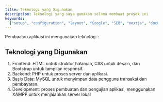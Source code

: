 ```yaml
---
title: Teknologi yang Digunakan
description: Teknologi yang saya gunakan selama membuat proyek ini 
keywords:
  ["setup", "configuration", "layout", "Google", "SEO", "nextjs", "documents"]
---
```


Pembuatan aplikasi ini mengunakan teknologi : 
## Teknologi yang Digunakan
1. Frontend: HTML untuk struktur halaman, CSS untuk desain, dan Bootstrap untuk tampilan responsif.
2. Backend: PHP untuk proses server dan aplikasi.
3. Basis Data: MySQL untuk menyimpan data pengguna transaksi dan pembayaran.
4. Development: proses pembuatan dan pengujian aplikasi, menggunakan XAMPP untuk menjalankan server lokal